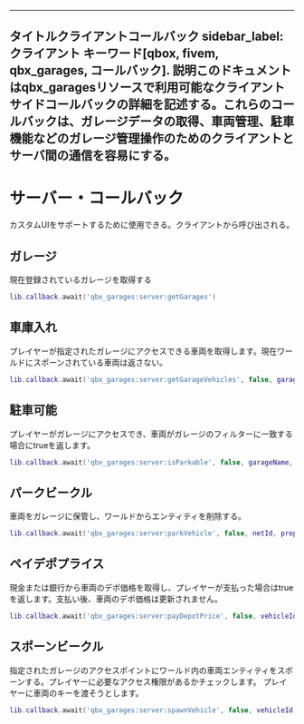 ***

タイトルクライアントコールバック
sidebar\_label: クライアント
キーワード\[qbox, fivem, qbx\_garages, コールバック].
説明このドキュメントはqbx\_garagesリソースで利用可能なクライアントサイドコールバックの詳細を記述する。これらのコールバックは、ガレージデータの取得、車両管理、駐車機能などのガレージ管理操作のためのクライアントとサーバ間の通信を容易にする。
-----------------------------------------------------------------------------------------------------------------------------

# サーバー・コールバック

カスタムUIをサポートするために使用できる。クライアントから呼び出される。

## ガレージ

現在登録されているガレージを取得する

```lua
lib.callback.await('qbx_garages:server:getGarages')
```

## 車庫入れ

プレイヤーが指定されたガレージにアクセスできる車両を取得します。現在ワールドにスポーンされている車両は返さない。

```lua
lib.callback.await('qbx_garages:server:getGarageVehicles', false, garageName)
```

## 駐車可能

プレイヤーがガレージにアクセスでき、車両がガレージのフィルターに一致する場合にtrueを返します。

```lua
lib.callback.await('qbx_garages:server:isParkable', false, garageName, netId)
```

## パークビークル

車両をガレージに保管し、ワールドからエンティティを削除する。

```lua
lib.callback.await('qbx_garages:server:parkVehicle', false, netId, props, garageName)
```

## ペイデポプライス

現金または銀行から車両のデポ価格を取得し、プレイヤーが支払った場合はtrueを返します。支払い後、車両のデポ価格は更新されません。

```lua
lib.callback.await('qbx_garages:server:payDepotPrice', false, vehicleId)
```

## スポーンビークル

指定されたガレージのアクセスポイントにワールド内の車両エンティティをスポーンする。プレイヤーに必要なアクセス権限があるかチェックします。
プレイヤーに車両のキーを渡そうとします。

```lua
lib.callback.await('qbx_garages:server:spawnVehicle', false, vehicleId, garageName, accessPointIndex)
```
